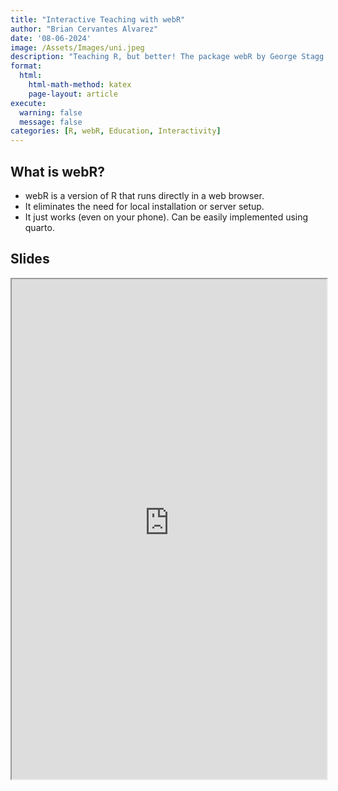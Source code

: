 ```yaml
---
title: "Interactive Teaching with webR"
author: "Brian Cervantes Alvarez"
date: '08-06-2024'
image: /Assets/Images/uni.jpeg
description: "Teaching R, but better! The package webR by George Stagg transforms traditional lectures into dynamic and interactive sessions. It helps maintain student interest and improves comprehension through hands-on practice. Plus, it simplifies the teaching process, allowing instructors to focus on content delivery rather than technical setup."
format:
  html:
    html-math-method: katex
    page-layout: article
execute: 
  warning: false
  message: false
categories: [R, webR, Education, Interactivity]
---
```


## What is webR?

- webR is a version of R that runs directly in a web browser.
- It eliminates the need for local installation or server setup.
- It just works (even on your phone).
Can be easily implemented using quarto.

## Slides

::: {.column-page}

<iframe src="https://bcervantesalvarez.github.io/Presentations/WebR/" width="100%" height="800" allowfullscreen></iframe>

:::
